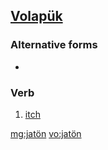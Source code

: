 ==[[Volapük]]==

===Alternative forms===
*{{l|vo|jatoyn}}

===Verb===
{{infl|vo|verb}}

# [[itch]]

[[mg:jatön]]
[[vo:jatön]]